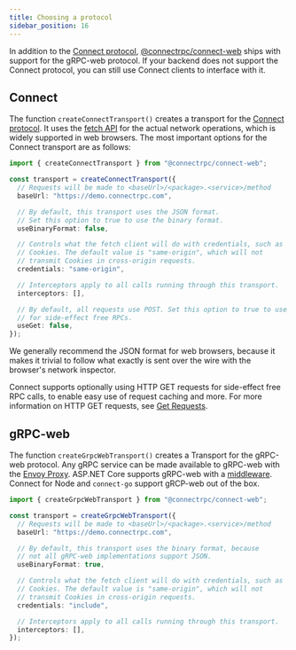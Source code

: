 ```yaml
---
title: Choosing a protocol
sidebar_position: 16
---
```


In addition to the [Connect protocol](/docs/protocol), [@connectrpc/connect-web](https://www.npmjs.com/package/@connectrpc/connect-web)
ships with support for the gRPC-web protocol. If your backend does not support
the Connect protocol, you can still use Connect clients to interface with it.

## Connect

The function `createConnectTransport()` creates a transport for the [Connect
protocol](/docs/protocol). It uses the [fetch API](https://developer.mozilla.org/en-US/docs/Web/API/Fetch_API)
for the actual network operations, which is widely supported in web browsers.
The most important options for the Connect transport are as follows:

```ts
import { createConnectTransport } from "@connectrpc/connect-web";

const transport = createConnectTransport({
  // Requests will be made to <baseUrl>/<package>.<service>/method
  baseUrl: "https://demo.connectrpc.com",

  // By default, this transport uses the JSON format.
  // Set this option to true to use the binary format.
  useBinaryFormat: false,

  // Controls what the fetch client will do with credentials, such as
  // Cookies. The default value is "same-origin", which will not
  // transmit Cookies in cross-origin requests.
  credentials: "same-origin",

  // Interceptors apply to all calls running through this transport.
  interceptors: [],

  // By default, all requests use POST. Set this option to true to use GET
  // for side-effect free RPCs.
  useGet: false,
});
```

We generally recommend the JSON format for web browsers, because it makes it
trivial to follow what exactly is sent over the wire with the browser's network
inspector.

Connect supports optionally using HTTP GET requests for side-effect free RPC
calls, to enable easy use of request caching and more. For more information on
HTTP GET requests, see [Get Requests](./get-requests-and-caching.md).

## gRPC-web

The function `createGrpcWebTransport()` creates a Transport for the gRPC-web
protocol. Any gRPC service can be made available to gRPC-web with the
[Envoy Proxy](https://www.envoyproxy.io/). ASP.NET Core supports gRPC-web with
a [middleware](https://docs.microsoft.com/en-us/aspnet/core/grpc/browser?view=aspnetcore-6.0).
Connect for Node and `connect-go` support gRCP-web out of the box.

```ts
import { createGrpcWebTransport } from "@connectrpc/connect-web";

const transport = createGrpcWebTransport({
  // Requests will be made to <baseUrl>/<package>.<service>/method
  baseUrl: "https://demo.connectrpc.com",

  // By default, this transport uses the binary format, because
  // not all gRPC-web implementations support JSON.
  useBinaryFormat: true,

  // Controls what the fetch client will do with credentials, such as
  // Cookies. The default value is "same-origin", which will not
  // transmit Cookies in cross-origin requests.
  credentials: "include",

  // Interceptors apply to all calls running through this transport.
  interceptors: [],
});
```
